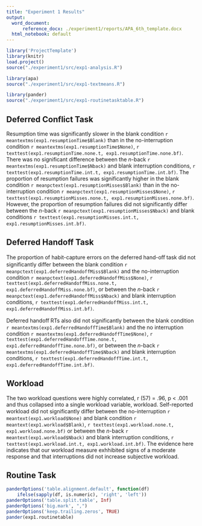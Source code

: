 ```yaml
---
title: "Experiment 1 Results"
output:
  word_document:
      reference_docx: ./experiment1/reports/APA_6th_template.docx
  html_notebook: default
---
```


```r
library('ProjectTemplate')
library(knitr)
load.project()
source("./experiment1/src/exp1-analysis.R")
```

```r
library(apa)
source("./experiment1/src/exp1-textmeans.R")
```

```r
library(pander)
source("./experiment1/src/exp1-routinetasktable.R")
```
## Deferred Conflict Task

Resumption time was significantly slower in the blank condition `r meantextms(exp1.resumptionTime$Blank)` than in the no-interruption condition `r meantextms(exp1.resumptionTime$None)`, `r texttest(exp1.resumptionTime.none.t, exp1.resumptionTime.none.bf)`.
There was no significant difference between the _n_-back `r meantextms(exp1.resumptionTime$Nback)` and blank interruption conditions, `r texttest(exp1.resumptionTime.int.t, exp1.resumptionTime.int.bf)`.
The proportion of resumption failures was significantly higher in the blank condition `r meanpctext(exp1.resumptionMisses$Blank)` than in the no-interruption condition `r meanpctext(exp1.resumptionMisses$None)`, `r texttest(exp1.resumptionMisses.none.t, exp1.resumptionMisses.none.bf)`.
However, the proportion of resumption failures  did not significantly differ between the _n_-back `r meanpctext(exp1.resumptionMisses$Nback)` and blank conditions `r texttest(exp1.resumptionMisses.int.t, exp1.resumptionMisses.int.bf)`.


## Deferred Handoff Task

The proportion of habit-capture errors on the deferred hand-oﬀ task did not significantly diﬀer between the blank condition `r meanpctext(exp1.deferredHandoffMiss$Blank)` and the no-interruption condition `r meanpctext(exp1.deferredHandoffMiss$None)`, `r texttest(exp1.deferredHandoffMiss.none.t, exp1.deferredHandoffMiss.none.bf)`, or between the _n_-back `r meanpctext(exp1.deferredHandoffMiss$Nback)` and blank interruption conditions, `r texttest(exp1.deferredHandoffMiss.int.t, exp1.deferredHandoffMiss.int.bf)`.

Deferred handoﬀ RTs also did not significantly between the blank condition `r meantextms(exp1.deferredHandoffTime$Blank)` and the no interruption condition `r meantextms(exp1.deferredHandoffTime$None)`, `r texttest(exp1.deferredHandoffTime.none.t, exp1.deferredHandoffTime.none.bf)`, or between the _n_-back `r meantextms(exp1.deferredHandoffTime$Nback)` and blank interruption conditions, `r texttest(exp1.deferredHandoffTime.int.t, exp1.deferredHandoffTime.int.bf)`.

## Workload

The two workload questions were highly correlated, r (57) = .96, p < .001 and thus collapsed into a single workload variable, workload. Self-reported workload did not significantly diﬀer between the no-interruption `r meantext(exp1.workload$None)` and blank condition `r meantext(exp1.workload$Blank)`, `r texttest(exp1.workload.none.t, exp1.workload.none.bf)` or between the _n_-back `r meantext(exp1.workload$Nback)` and blank interruption conditions, `r texttest(exp1.workload.int.t, exp1.workload.int.bf)`. The evidence here indicates that our workload measure exhhibited signs of a moderate response and that  interruptions did not increase subjective workload.

## Routine Task

```r
panderOptions('table.alignment.default', function(df)
    ifelse(sapply(df, is.numeric), 'right', 'left'))
panderOptions('table.split.table', Inf)
panderOptions('big.mark', ",")
panderOptions('keep.trailing.zeros', TRUE)
pander(exp1.routinetable)
```




